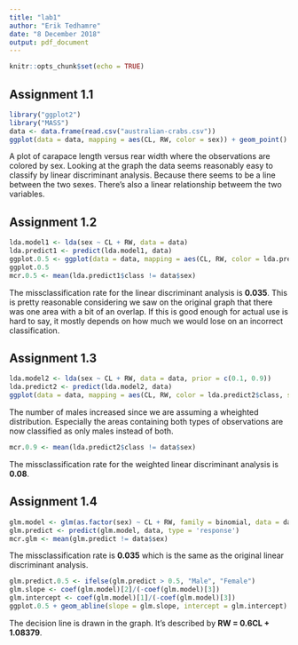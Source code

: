 ```yaml
---
title: "lab1"
author: "Erik Tedhamre"
date: "8 December 2018"
output: pdf_document
---
```


```r
knitr::opts_chunk$set(echo = TRUE)
```

## Assignment 1.1
```r
library("ggplot2")
library("MASS")
data <- data.frame(read.csv("australian-crabs.csv"))
ggplot(data = data, mapping = aes(CL, RW, color = sex)) + geom_point()
```
A plot of carapace length versus rear width where the observations are colored by sex. Looking at the graph the data seems reasonably easy to classify by linear discriminant analysis. Because there seems to be a line between the two sexes. There's also a linear relationship betweem the two variables.

## Assignment 1.2
```r
lda.model1 <- lda(sex ~ CL + RW, data = data)
lda.predict1 <- predict(lda.model1, data)
ggplot.0.5 <- ggplot(data = data, mapping = aes(CL, RW, color = lda.predict1$class, shape = sex )) + geom_point()
ggplot.0.5
mcr.0.5 <- mean(lda.predict1$class != data$sex)
```

The missclassification rate for the linear discriminant analysis is **0.035**. This is pretty reasonable considering we saw on the original graph that there was one area with a bit of an overlap. If this is good enough for actual use is hard to say, it mostly depends on how much we would lose on an incorrect classification.

## Assignment 1.3
```r
lda.model2 <- lda(sex ~ CL + RW, data = data, prior = c(0.1, 0.9))
lda.predict2 <- predict(lda.model2, data)
ggplot(data = data, mapping = aes(CL, RW, color = lda.predict2$class, shape = sex )) + geom_point()
```

The number of males increased since we are assuming a wheighted distribution. Especially the areas containing both types of observations are now classified as only males instead of both.

```r
mcr.0.9 <- mean(lda.predict2$class != data$sex)
```

The missclassification rate for the weighted linear discriminant analysis is **0.08**.

## Assignment 1.4
```r
glm.model <- glm(as.factor(sex) ~ CL + RW, family = binomial, data = data)
glm.predict <- predict(glm.model, data, type = 'response')
mcr.glm <- mean(glm.predict != data$sex)
```
The missclassification rate is **0.035** which is the same as the original linear discriminant analysis.

```r
glm.predict.0.5 <- ifelse(glm.predict > 0.5, "Male", "Female")
glm.slope <- coef(glm.model)[2]/(-coef(glm.model)[3])
glm.intercept <- coef(glm.model)[1]/(-coef(glm.model)[3])
ggplot.0.5 + geom_abline(slope = glm.slope, intercept = glm.intercept)
```
The decision line is drawn in the graph. It's described by **RW = 0.6CL + 1.08379**.